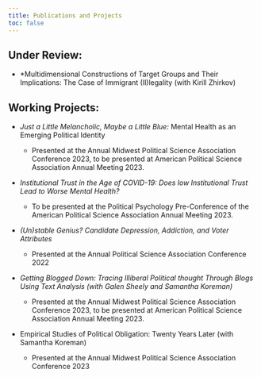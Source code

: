 ```yaml
---
title: Publications and Projects
toc: false
---
```

## Under Review:

-   *Multidimensional Constructions of Target Groups and Their Implications: The Case of Immigrant (Il)legality (with Kirill Zhirkov)

## Working Projects:

-   *Just a Little Melancholic, Maybe a Little Blue:* Mental Health as an Emerging Political Identity

    -   Presented at the Annual Midwest Political Science Association Conference 2023, to be presented at American Political Science Association Annual Meeting 2023.

-   *Institutional Trust in the Age of COVID-19: Does low Institutional Trust Lead to Worse Mental Health?*

    -   To be presented at the Political Psychology Pre-Conference of the American Political Science Association Annual Meeting 2023.

-   *(Un)stable Genius? Candidate Depression, Addiction, and Voter Attributes*

    -   Presented at the Annual Political Science Association Conference 2022

-   *Getting Blogged Down: Tracing Illiberal Political thought Through Blogs Using Text Analysis (with Galen Sheely and Samantha Koreman)*

    -   Presented at the Annual Midwest Political Science Association Conference 2023, to be presented at American Political Science Association Annual Meeting 2023.

-   Empirical Studies of Political Obligation: Twenty Years Later (with Samantha Koreman)

    -   Presented at the Annual Midwest Political Science Association Conference 2023
